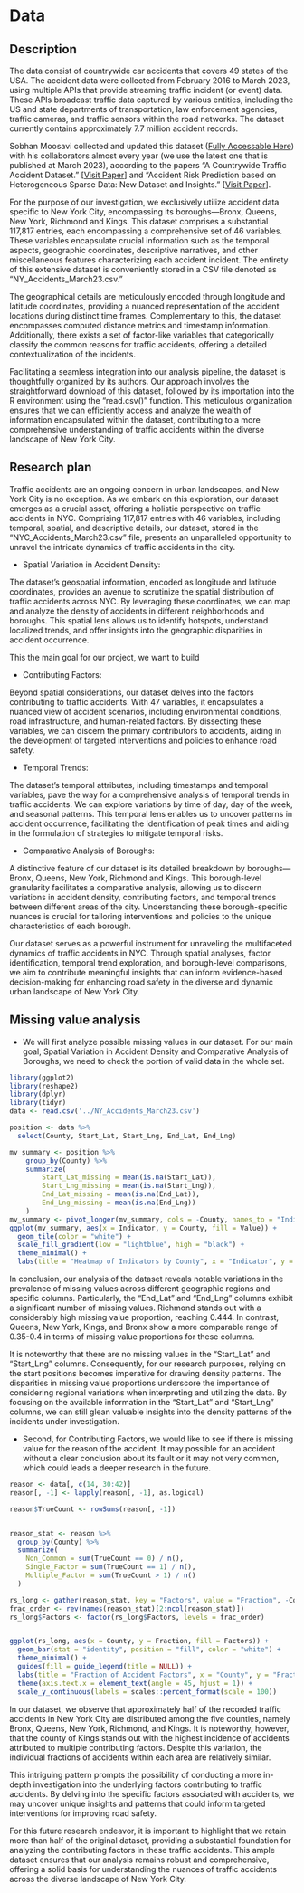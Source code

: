 # Data

## Description

The data consist of countrywide car accidents that covers 49 states of the USA. The accident data were collected from February 2016 to March 2023, using multiple APIs that provide streaming traffic incident (or event) data. These APIs broadcast traffic data captured by various entities, including the US and state departments of transportation, law enforcement agencies, traffic cameras, and traffic sensors within the road networks. The dataset currently contains approximately 7.7 million accident records. 

Sobhan Moosavi collected and updated this dataset ([Fully Accessable Here](https://www.kaggle.com/datasets/sobhanmoosavi/us-accidents)) with his collaborators almost every year (we use the latest one that is published at March 2023), according to the papers “A Countrywide Traffic Accident Dataset.” [[Visit Paper](https://arxiv.org/abs/1906.05409)] and "Accident Risk Prediction based on Heterogeneous Sparse Data: New Dataset and Insights." [[Visit Paper](https://arxiv.org/abs/1909.09638)]. 

For the purpose of our investigation, we exclusively utilize accident data specific to New York City, encompassing its boroughs—Bronx, Queens, New York, Richmond and Kings. This dataset comprises a substantial 117,817 entries, each encompassing a comprehensive set of 46 variables. These variables encapsulate crucial information such as the temporal aspects, geographic coordinates, descriptive narratives, and other miscellaneous features characterizing each accident incident. The entirety of this extensive dataset is conveniently stored in a CSV file denoted as "NY_Accidents_March23.csv."

The geographical details are meticulously encoded through longitude and latitude coordinates, providing a nuanced representation of the accident locations during distinct time frames. Complementary to this, the dataset encompasses computed distance metrics and timestamp information. Additionally, there exists a set of factor-like variables that categorically classify the common reasons for traffic accidents, offering a detailed contextualization of the incidents.

Facilitating a seamless integration into our analysis pipeline, the dataset is thoughtfully organized by its authors. Our approach involves the straightforward download of this dataset, followed by its importation into the R environment using the "read.csv()" function. This meticulous organization ensures that we can efficiently access and analyze the wealth of information encapsulated within the dataset, contributing to a more comprehensive understanding of traffic accidents within the diverse landscape of New York City.


## Research plan

Traffic accidents are an ongoing concern in urban landscapes, and New York City is no exception. As we embark on this exploration, our dataset emerges as a crucial asset, offering a holistic perspective on traffic accidents in NYC. Comprising 117,817 entries with 46 variables, including temporal, spatial, and descriptive details, our dataset, stored in the "NYC_Accidents_March23.csv" file, presents an unparalleled opportunity to unravel the intricate dynamics of traffic accidents in the city.

- Spatial Variation in Accident Density:

The dataset's geospatial information, encoded as longitude and latitude coordinates, provides an avenue to scrutinize the spatial distribution of traffic accidents across NYC. By leveraging these coordinates, we can map and analyze the density of accidents in different neighborhoods and boroughs. This spatial lens allows us to identify hotspots, understand localized trends, and offer insights into the geographic disparities in accident occurrence.

This the main goal for our project, we want to build


- Contributing Factors:

Beyond spatial considerations, our dataset delves into the factors contributing to traffic accidents. With 47 variables, it encapsulates a nuanced view of accident scenarios, including environmental conditions, road infrastructure, and human-related factors. By dissecting these variables, we can discern the primary contributors to accidents, aiding in the development of targeted interventions and policies to enhance road safety.

- Temporal Trends:

The dataset's temporal attributes, including timestamps and temporal variables, pave the way for a comprehensive analysis of temporal trends in traffic accidents. We can explore variations by time of day, day of the week, and seasonal patterns. This temporal lens enables us to uncover patterns in accident occurrence, facilitating the identification of peak times and aiding in the formulation of strategies to mitigate temporal risks.

- Comparative Analysis of Boroughs:

A distinctive feature of our dataset is its detailed breakdown by boroughs—Bronx, Queens, New York, Richmond and Kings. This borough-level granularity facilitates a comparative analysis, allowing us to discern variations in accident density, contributing factors, and temporal trends between different areas of the city. Understanding these borough-specific nuances is crucial for tailoring interventions and policies to the unique characteristics of each borough.

Our dataset serves as a powerful instrument for unraveling the multifaceted dynamics of traffic accidents in NYC. Through spatial analyses, factor identification, temporal trend exploration, and borough-level comparisons, we aim to contribute meaningful insights that can inform evidence-based decision-making for enhancing road safety in the diverse and dynamic urban landscape of New York City.



## Missing value analysis

- We will first analyze possible missing values in our dataset. For our main goal, Spatial Variation in Accident Density and Comparative Analysis of Boroughs, we need to check the portion of valid data in the whole set. 

```r
library(ggplot2)
library(reshape2)
library(dplyr)
library(tidyr)
data <- read.csv('../NY_Accidents_March23.csv')

position <- data %>%
  select(County, Start_Lat, Start_Lng, End_Lat, End_Lng)

mv_summary <- position %>%
    group_by(County) %>%
    summarize(
        Start_Lat_missing = mean(is.na(Start_Lat)),
        Start_Lng_missing = mean(is.na(Start_Lng)),
        End_Lat_missing = mean(is.na(End_Lat)),
        End_Lng_missing = mean(is.na(End_Lng))
    )
mv_summary <- pivot_longer(mv_summary, cols = -County, names_to = "Indicator", values_to = "Value")
ggplot(mv_summary, aes(x = Indicator, y = County, fill = Value)) +
  geom_tile(color = "white") +
  scale_fill_gradient(low = "lightblue", high = "black") +
  theme_minimal() +
  labs(title = "Heatmap of Indicators by County", x = "Indicator", y = "County")

```

In conclusion, our analysis of the dataset reveals notable variations in the prevalence of missing values across different geographic regions and specific columns. Particularly, the "End_Lat" and "End_Lng" columns exhibit a significant number of missing values. Richmond stands out with a considerably high missing value proportion, reaching 0.444. In contrast, Queens, New York, Kings, and Bronx show a more comparable range of 0.35-0.4 in terms of missing value proportions for these columns.

It is noteworthy that there are no missing values in the "Start_Lat" and "Start_Lng" columns. Consequently, for our research purposes, relying on the start positions becomes imperative for drawing density patterns. The disparities in missing value proportions underscore the importance of considering regional variations when interpreting and utilizing the data. By focusing on the available information in the "Start_Lat" and "Start_Lng" columns, we can still glean valuable insights into the density patterns of the incidents under investigation.


- Second, for Contributing Factors, we would like to see if there is missing value for the reason of the accident. It may possible for an accident without a clear conclusion about its fault or it may not very common, which could leads a deeper research in the future.

```r
reason <- data[, c(14, 30:42)]
reason[, -1] <- lapply(reason[, -1], as.logical)

reason$TrueCount <- rowSums(reason[, -1])


reason_stat <- reason %>%
  group_by(County) %>%
  summarize(
    Non_Common = sum(TrueCount == 0) / n(),
    Single_Factor = sum(TrueCount == 1) / n(),
    Multiple_Factor = sum(TrueCount > 1) / n()
  )

rs_long <- gather(reason_stat, key = "Factors", value = "Fraction", -County)
frac_order <- rev(names(reason_stat)[2:ncol(reason_stat)])
rs_long$Factors <- factor(rs_long$Factors, levels = frac_order)


ggplot(rs_long, aes(x = County, y = Fraction, fill = Factors)) +
  geom_bar(stat = "identity", position = "fill", color = "white") +
  theme_minimal() +
  guides(fill = guide_legend(title = NULL)) +
  labs(title = "Fraction of Accident Factors", x = "County", y = "Fraction") +
  theme(axis.text.x = element_text(angle = 45, hjust = 1)) +
  scale_y_continuous(labels = scales::percent_format(scale = 100))
```

In our dataset, we observe that approximately half of the recorded traffic accidents in New York City are distributed among the five counties, namely Bronx, Queens, New York, Richmond, and Kings. It is noteworthy, however, that the county of Kings stands out with the highest incidence of accidents attributed to multiple contributing factors. Despite this variation, the individual fractions of accidents within each area are relatively similar.

This intriguing pattern prompts the possibility of conducting a more in-depth investigation into the underlying factors contributing to traffic accidents. By delving into the specific factors associated with accidents, we may uncover unique insights and patterns that could inform targeted interventions for improving road safety.

For this future research endeavor, it is important to highlight that we retain more than half of the original dataset, providing a substantial foundation for analyzing the contributing factors in these traffic accidents. This ample dataset ensures that our analysis remains robust and comprehensive, offering a solid basis for understanding the nuances of traffic accidents across the diverse landscape of New York City. 

